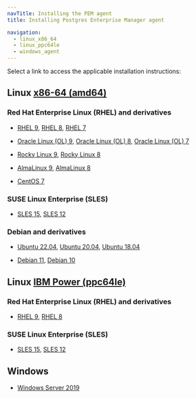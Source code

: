 ```yaml
---
navTitle: Installing the PEM agent
title: Installing Postgres Enterprise Manager agent

navigation:
  - linux_x86_64
  - linux_ppc64le
  - windows_agent
---
```


Select a link to access the applicable installation instructions:

## Linux [x86-64 (amd64)](linux_x86_64)

### Red Hat Enterprise Linux (RHEL) and derivatives

- [RHEL 9](linux_x86_64/pem_agent_rhel_9), [RHEL 8](linux_x86_64/pem_agent_rhel_8), [RHEL 7](linux_x86_64/pem_agent_rhel_7)

- [Oracle Linux (OL) 9](linux_x86_64/pem_agent_rhel_9), [Oracle Linux (OL) 8](linux_x86_64/pem_agent_rhel_8), [Oracle Linux (OL) 7](linux_x86_64/pem_agent_rhel_7)

- [Rocky Linux 9](linux_x86_64/pem_agent_other_linux_9), [Rocky Linux 8](linux_x86_64/pem_agent_other_linux_8)

- [AlmaLinux 9](linux_x86_64/pem_agent_other_linux_9), [AlmaLinux 8](linux_x86_64/pem_agent_other_linux_8)

- [CentOS 7](linux_x86_64/pem_agent_centos_7)

### SUSE Linux Enterprise (SLES)

- [SLES 15](linux_x86_64/pem_agent_sles_15), [SLES 12](linux_x86_64/pem_agent_sles_12)

### Debian and derivatives

- [Ubuntu 22.04](linux_x86_64/pem_agent_ubuntu_22), [Ubuntu 20.04](linux_x86_64/pem_agent_ubuntu_20), [Ubuntu 18.04](linux_x86_64/pem_agent_ubuntu_18)

- [Debian 11](linux_x86_64/pem_agent_debian_11), [Debian 10](linux_x86_64/pem_agent_debian_10)

## Linux [IBM Power (ppc64le)](linux_ppc64le)

### Red Hat Enterprise Linux (RHEL) and derivatives

- [RHEL 9](linux_ppc64le/pem_agent_rhel_9), [RHEL 8](linux_ppc64le/pem_agent_rhel_8)

### SUSE Linux Enterprise (SLES)

- [SLES 15](linux_ppc64le/pem_agent_sles_15), [SLES 12](linux_ppc64le/pem_agent_sles_12)

## Windows

- [Windows Server 2019](windows_agent)
